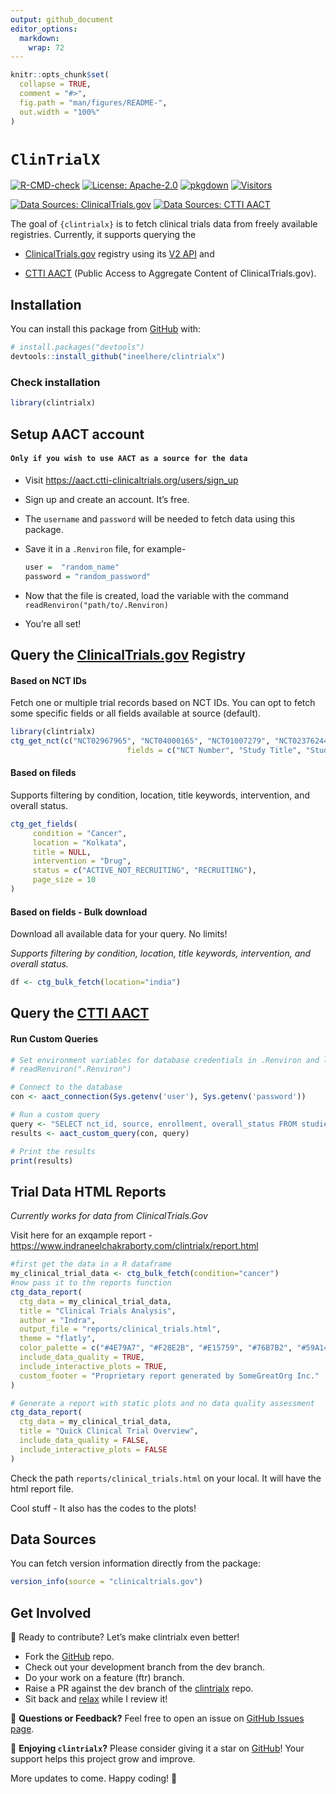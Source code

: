 ```yaml
---
output: github_document
editor_options: 
  markdown: 
    wrap: 72
---
```


<!-- README.md is generated from README.Rmd. Please edit that file -->

```r
knitr::opts_chunk$set(
  collapse = TRUE,
  comment = "#>",
  fig.path = "man/figures/README-",
  out.width = "100%"
)
```

# `ClinTrialX`

<!-- badges: start -->

[![R-CMD-check](https://github.com/ineelhere/clintrialx/actions/workflows/R-CMD-check.yaml/badge.svg)](https://github.com/ineelhere/clintrialx/actions/workflows/R-CMD-check.yaml)
[![License:
Apache-2.0](https://img.shields.io/badge/license-Apache--2.0-blue.svg)](https://opensource.org/license/apache-2-0)
[![pkgdown](https://img.shields.io/badge/pkgdown-docs-blue.svg)](https://www.indraneelchakraborty.com/clintrialx/)
[![Visitors](https://api.visitorbadge.io/api/visitors?path=https%3A%2F%2Fgithub.com%2Fineelhere%2Fclintrialx&label=Visitors&labelColor=%23f47373&countColor=%2337d67a&style=flat&labelStyle=upper)](https://github.com/ineelhere/clintrialx)

[![Data Sources:
ClinicalTrials.gov](https://img.shields.io/badge/Data_Sources-ClinicalTrials.gov-blue)](https://clinicaltrials.gov/data-api/api)
[![Data Sources: CTTI
AACT](https://img.shields.io/badge/Data_Sources-CTTI%20AACT%20-purple)](https://aact.ctti-clinicaltrials.org/)

<!-- badges: end -->

The goal of `{clintrialx}` is to fetch clinical trials data from freely
available registries. Currently, it supports querying the

-   [ClinicalTrials.gov](https://clinicaltrials.gov/) registry using its
    [V2 API](https://clinicaltrials.gov/data-api/api) and

-   [CTTI AACT](https://aact.ctti-clinicaltrials.org/) (Public Access to
    Aggregate Content of ClinicalTrials.gov).

## Installation

You can install this package from
[GitHub](https://github.com/ineelhere/clintrialx) with:

``` r
# install.packages("devtools")
devtools::install_github("ineelhere/clintrialx")
```

### Check installation

``` r
library(clintrialx)
```

## Setup AACT account

#### `Only if you wish to use AACT as a source for the data`

-   Visit <https://aact.ctti-clinicaltrials.org/users/sign_up>

-   Sign up and create an account. It's free.

-   The `username` and `password` will be needed to fetch data using
    this package.

-   Save it in a `.Renviron` file, for example-

    ``` r
    user =  "random_name"
    password = "random_password"
    ```

-   Now that the file is created, load the variable with the command
    `readRenviron("path/to/.Renviron)`

-   You're all set!

## Query the [ClinicalTrials.gov](https://clinicaltrials.gov/) Registry

#### Based on NCT IDs

Fetch one or multiple trial records based on NCT IDs. You can opt to
fetch some specific fields or all fields available at source (default).

```r
library(clintrialx)
ctg_get_nct(c("NCT02967965", "NCT04000165", "NCT01007279", "NCT02376244", "NCT01179776"),
                          fields = c("NCT Number", "Study Title", "Study Status", "Sponsor"))


```

#### Based on fileds

Supports filtering by condition, location, title keywords, intervention,
and overall status.

```r
ctg_get_fields(
     condition = "Cancer",
     location = "Kolkata",
     title = NULL,
     intervention = "Drug",
     status = c("ACTIVE_NOT_RECRUITING", "RECRUITING"),
     page_size = 10
)

```

#### Based on fields - Bulk download

Download all available data for your query. No limits!

*Supports filtering by condition, location, title keywords,
intervention, and overall status.*

```r
df <- ctg_bulk_fetch(location="india")
```

## Query the [CTTI AACT](https://aact.ctti-clinicaltrials.org/)

#### Run Custom Queries

```r
# Set environment variables for database credentials in .Renviron and load it
# readRenviron(".Renviron")

# Connect to the database
con <- aact_connection(Sys.getenv('user'), Sys.getenv('password'))

# Run a custom query
query <- "SELECT nct_id, source, enrollment, overall_status FROM studies LIMIT 5;"
results <- aact_custom_query(con, query)

# Print the results
print(results)
```

## Trial Data HTML Reports

*Currently works for data from ClinicalTrials.Gov*

Visit here for an exqample report -
<https://www.indraneelchakraborty.com/clintrialx/report.html>

```r
#first get the data in a R dataframe
my_clinical_trial_data <- ctg_bulk_fetch(condition="cancer")
#now pass it to the reports function
ctg_data_report(
  ctg_data = my_clinical_trial_data,
  title = "Clinical Trials Analysis",
  author = "Indra",
  output_file = "reports/clinical_trials.html",
  theme = "flatly",
  color_palette = c("#4E79A7", "#F28E2B", "#E15759", "#76B7B2", "#59A14F", "#EDC948"),
  include_data_quality = TRUE,
  include_interactive_plots = TRUE,
  custom_footer = "Proprietary report generated by SomeGreatOrg Inc."
)

# Generate a report with static plots and no data quality assessment
ctg_data_report(
  ctg_data = my_clinical_trial_data,
  title = "Quick Clinical Trial Overview",
  include_data_quality = FALSE,
  include_interactive_plots = FALSE
)

```

Check the path `reports/clinical_trials.html` on your local. It will
have the html report file.

Cool stuff - It also has the codes to the plots!

## Data Sources

You can fetch version information directly from the package:

```r
version_info(source = "clinicaltrials.gov")


```

## Get Involved

🚀 Ready to contribute? Let's make clintrialx even better!

-   Fork the [GitHub](https://github.com/ineelhere/clintrialx) repo.
-   Check out your development branch from the dev branch.
-   Do your work on a feature (ftr) branch.
-   Raise a PR against the dev branch of the [clintrialx](https://github.com/ineelhere/clintrialx) repo.
-   Sit back and [relax](https://www.youtube.com/watch?v=Uffjii1hXzU) while I review it!

💬 **Questions or Feedback?** Feel free to open an issue on [GitHub
Issues page](https://github.com/ineelhere/clintrialx/issues).

🌟 **Enjoying `clintrialx`?** Please consider giving it a star on
[GitHub](https://github.com/ineelhere/clintrialx)! Your support helps
this project grow and improve.

More updates to come. Happy coding! 🎉
